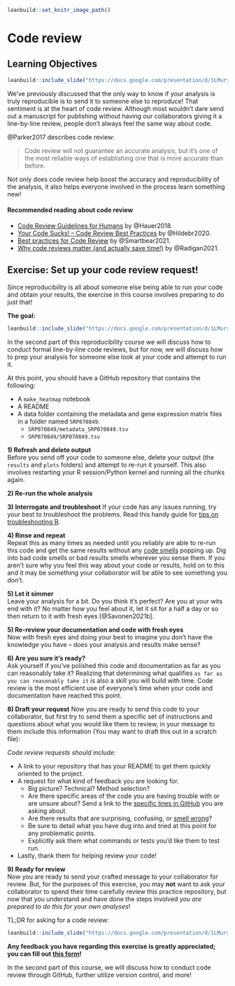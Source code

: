 
```r
leanbuild::set_knitr_image_path()
```

# Code review

## Learning Objectives

```r
leanbuild::include_slide("https://docs.google.com/presentation/d/1LMurysUhCjZb7DVF6KS9QmJ5NBjwWVjRn40MS9f2noE/edit#slide=id.gf8379bb805_0_6")
```

We've previously discussed that the only way to know if your analysis is truly reproducible is to send it to someone else to reproduce! That sentiment is at the heart of code review. Although most wouldn't dare send out a manuscript for publishing without having our collaborators giving it a line-by-line review, people don't always feel the same way about code.

@Parker2017 describes code review:

> Code review will not guarantee an accurate analysis, but it’s one of the most reliable ways of establishing one that is more accurate than before.

Not only does code review help boost the accuracy and reproducibility of the analysis, it also helps everyone involved in the process learn something new!

#### Recommended reading about code review

- [Code Review Guidelines for Humans](https://phauer.com/2018/code-review-guidelines/) by @Hauer2018.
- [Your Code Sucks! – Code Review Best Practices](https://quickbirdstudios.com/blog/code-review-best-practices-guidelines/) by @Hildebr2020.
- [Best practices for Code Review](https://smartbear.com/en/learn/code-review/best-practices-for-peer-code-review/) by @Smartbear2021.
- [Why code reviews matter (and actually save time!)](https://www.atlassian.com/agile/software-development/code-reviews) by @Radigan2021.

## Exercise: Set up your code review request!

Since reproducibility is all about someone else being able to run your code and obtain your results, the exercise in this course involves preparing to do just that!

**The goal:**  
```r
leanbuild::include_slide("https://docs.google.com/presentation/d/1LMurysUhCjZb7DVF6KS9QmJ5NBjwWVjRn40MS9f2noE/edit#slide=id.g1006ff8e7e9_48_33")
```
In the second part of this reproducibility course we will discuss how to conduct formal line-by-line code reviews, but for now, we will discuss how to prep your analysis for someone else look at your code and attempt to run it.  

At this point, you should have a GitHub repository that contains the following:  

- A `make_heatmap` notebook
- A README
- A data folder containing the metadata and gene expression matrix files in a folder named `SRP070849`:
   - `SRP070849/metadata_SRP070849.tsv`
   - `SRP070849/SRP070849.tsv`

**1) Refresh and delete output**  
Before you send off your code to someone else, delete your output (the `results` and `plots` folders) and attempt to re-run it yourself. This also involves restarting your R session/Python kernel and running all the chunks again.  

**2) Re-run the whole analysis**

**3) Interrogate and troubleshoot**
If your code has any issues running, try your best to troubleshoot the problems. Read this handy guide for [tips on troubleshooting R](https://github.com/AlexsLemonade/training-modules/blob/master/intro-to-R-tidyverse/00b-debugging_resources.md).

**4) Rinse and repeat**  
Repeat this as many times as needed until you reliably are able to re-run this code and get the same results without any [code smells](https://github.com/jennybc/code-smells-and-feels#code-smells-and-feels) popping up. Dig into bad code smells or bad results smells wherever you sense them. If you aren't sure why you feel this way about your code or results, hold on to this and it may be something your collaborator will be able to see something you don't.

**5) Let it simmer**   
Leave your analysis for a bit. Do you think it's perfect? Are you at your wits end with it? No matter how you feel about it, let it sit for a half a day or so then return to it with fresh eyes [@Savonen2021b].

**5) Re-review your documentation and code with fresh eyes**  
Now with fresh eyes and doing your best to imagine you don't have the knowledge you have -- does your analysis and results make sense?

**6) Are you sure it's ready?**  
Ask yourself if you've polished this code and documentation as far as you can reasonably take it? Realizing that determining what qualifies `as far as you can reasonably take it` is also a skill you will build with time. Code review is the most efficient use of everyone's time when your code and documentation have reached this point.

**8) Draft your request**
Now you are ready to send this code to your collaborator, but first try to send them a specific set of instructions and questions about what you would like them to review, in your message to them include this information (You may want to draft this out in a scratch file):

_Code review requests should include:_  

- A link to your repository that has your README to get them quickly oriented to the project.  
- A request for what kind of feedback you are looking for.  
  - Big picture? Technical? Method selection?  
  - Are there specific areas of the code you are having trouble with or are unsure about? Send a link to the [specific lines in GitHub](https://stackoverflow.com/questions/23821235/how-to-link-to-specific-line-number-on-github) you are asking about.  
  - Are there results that are surprising, confusing, or [smell wrong](https://github.com/jennybc/code-smells-and-feels#code-smells-and-feels)?   
  - Be sure to detail what you have dug into and tried at this point for any problematic points.   
  - Explicitly ask them what commands or tests you'd like them to test run.  
- Lastly, thank them for helping review your code!  

**9) Ready for review**  
Now you are ready to send your crafted message to your collaborator for review. But, for the purposes of this exercise, you may **not** want to ask your collaborator to spend their time carefully review this practice repository, but now that you understand and have done the steps involved _you are prepared to do this for your own analyses_!

TL;DR for asking for a code review:  
```r
leanbuild::include_slide("https://docs.google.com/presentation/d/1LMurysUhCjZb7DVF6KS9QmJ5NBjwWVjRn40MS9f2noE/edit#slide=id.gfc9e5f916a_0_52")
```

**Any feedback you have regarding this exercise is greatly appreciated; you can fill out [this form](https://forms.gle/ygSSwoGaEATA2S65A)!**

In the second part of this course, we will discuss how to conduct code review through GitHub, further utilize version control, and more!
